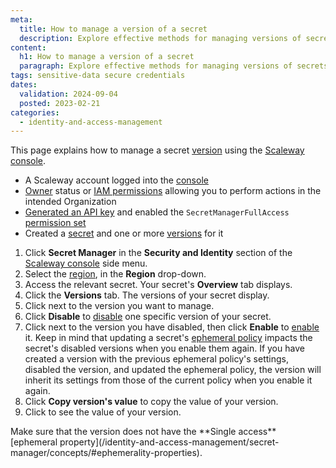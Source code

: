 ```yaml
---
meta:
  title: How to manage a version of a secret
  description: Explore effective methods for managing versions of secrets with Scaleway's Secret Manager. Learn how to disable and enable versions, copy their values, and ensure secure management of your secret versions effortlessly.
content:
  h1: How to manage a version of a secret
  paragraph: Explore effective methods for managing versions of secrets with Scaleway's Secret Manager. Learn how to disable and enable versions, copy their values, and ensure secure management of your secret versions effortlessly.
tags: sensitive-data secure credentials
dates:
  validation: 2024-09-04
  posted: 2023-02-21
categories:
  - identity-and-access-management
---
```


This page explains how to manage a secret [version](/identity-and-access-management/secret-manager/concepts/#version) using the [Scaleway console](https://console.scaleway.com).

<Macro id="requirements" />

- A Scaleway account logged into the [console](https://console.scaleway.com)
- [Owner](/identity-and-access-management/iam/concepts/#owner) status or [IAM permissions](/identity-and-access-management/iam/concepts/#permission) allowing you to perform actions in the intended Organization
- [Generated an API key](/identity-and-access-management/iam/how-to/create-api-keys/) and enabled the `SecretManagerFullAccess` [permission set](/identity-and-access-management/iam/reference-content/permission-sets/)
- Created a [secret](/identity-and-access-management/secret-manager/how-to/create-secret/) and one or more [versions](/identity-and-access-management/secret-manager/how-to/create-version/) for it

1. Click **Secret Manager** in the **Security and Identity** section of the [Scaleway console](https://console.scaleway.com/) side menu.
2. Select the [region](/identity-and-access-management/secret-manager/concepts/#region), in the **Region** drop-down.
3. Access the relevant secret. Your secret's **Overview** tab displays.
4. Click the **Versions** tab. The versions of your secret display.
5. Click <Icon name="more" /> next to the version you want to manage.
6. Click **Disable** to [disable](/identity-and-access-management/secret-manager/concepts/#disabling-a-version) one specific version of your secret.
7. Click <Icon name="more" /> next to the version you have disabled, then click **Enable** to [enable](/identity-and-access-management/secret-manager/concepts/#enabling-a-version) it.
    <Message type="important">
     Keep in mind that updating a secret's [ephemeral policy](/identity-and-access-management/secret-manager/concepts/#ephemeral-policy) impacts the secret's disabled versions when you enable them again.
     If you have created a version with the previous ephemeral policy's settings, disabled the version, and updated the ephemeral policy, the version will inherit its settings from those of the current policy when you enable it again.
    </Message>
8. Click **Copy version's value** to copy the value of your version.
9. Click <Icon name="seeMore" /> to see the value of your version.

<Message type="important">
 Make sure that the version does not have the **Single access** [ephemeral property](/identity-and-access-management/secret-manager/concepts/#ephemerality-properties).
</Message>


